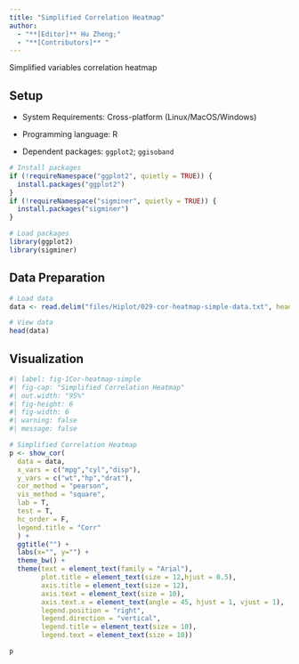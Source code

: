 ```yaml
---
title: "Simplified Correlation Heatmap"
author:
  - "**[Editor]** Hu Zheng;"
  - "**[Contributors]** "
---
```


Simplified variables correlation heatmap

## Setup

-   System Requirements: Cross-platform (Linux/MacOS/Windows)

-   Programming language: R

-   Dependent packages: `ggplot2`; `ggisoband`

```r
# Install packages
if (!requireNamespace("ggplot2", quietly = TRUE)) {
  install.packages("ggplot2")
}
if (!requireNamespace("sigminer", quietly = TRUE)) {
  install.packages("sigminer")
}

# Load packages
library(ggplot2)
library(sigminer)
```

## Data Preparation

```r
# Load data
data <- read.delim("files/Hiplot/029-cor-heatmap-simple-data.txt", header = T)

# View data
head(data)
```

## Visualization

```r
#| label: fig-1Cor-heatmap-simple
#| fig-cap: "Simplified Correlation Heatmap"
#| out.width: "95%"
#| fig-height: 6
#| fig-width: 6
#| warning: false
#| message: false

# Simplified Correlation Heatmap
p <- show_cor(
  data = data,
  x_vars = c("mpg","cyl","disp"),
  y_vars = c("wt","hp","drat"),
  cor_method = "pearson",
  vis_method = "square",
  lab = T,
  test = T,
  hc_order = F,
  legend.title = "Corr"
  ) +
  ggtitle("") +
  labs(x="", y="") +
  theme_bw() +
  theme(text = element_text(family = "Arial"),
        plot.title = element_text(size = 12,hjust = 0.5),
        axis.title = element_text(size = 12),
        axis.text = element_text(size = 10),
        axis.text.x = element_text(angle = 45, hjust = 1, vjust = 1),
        legend.position = "right",
        legend.direction = "vertical",
        legend.title = element_text(size = 10),
        legend.text = element_text(size = 10))

p
```

